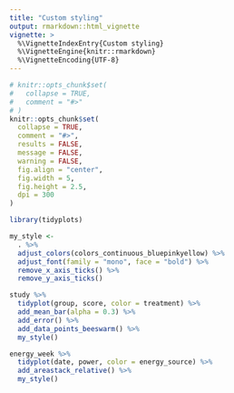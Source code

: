 ```yaml
---
title: "Custom styling"
output: rmarkdown::html_vignette
vignette: >
  %\VignetteIndexEntry{Custom styling}
  %\VignetteEngine{knitr::rmarkdown}
  %\VignetteEncoding{UTF-8}
---
```


```r
# knitr::opts_chunk$set(
#   collapse = TRUE,
#   comment = "#>"
# )
knitr::opts_chunk$set(
  collapse = TRUE,
  comment = "#>",
  results = FALSE,
  message = FALSE,
  warning = FALSE,
  fig.align = "center",
  fig.width = 5,
  fig.height = 2.5,
  dpi = 300
)
```

```r
library(tidyplots)
```

```r

my_style <- 
  . %>% 
  adjust_colors(colors_continuous_bluepinkyellow) %>% 
  adjust_font(family = "mono", face = "bold") %>% 
  remove_x_axis_ticks() %>% 
  remove_y_axis_ticks()

study %>% 
  tidyplot(group, score, color = treatment) %>% 
  add_mean_bar(alpha = 0.3) %>% 
  add_error() %>% 
  add_data_points_beeswarm() %>% 
  my_style()

energy_week %>% 
  tidyplot(date, power, color = energy_source) %>% 
  add_areastack_relative() %>% 
  my_style()

```


